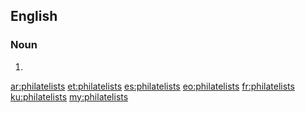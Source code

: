==English==

===Noun===
{{head|en|plural}}

# {{plural of|philatelist|lang=en}}

[[ar:philatelists]]
[[et:philatelists]]
[[es:philatelists]]
[[eo:philatelists]]
[[fr:philatelists]]
[[ku:philatelists]]
[[my:philatelists]]
